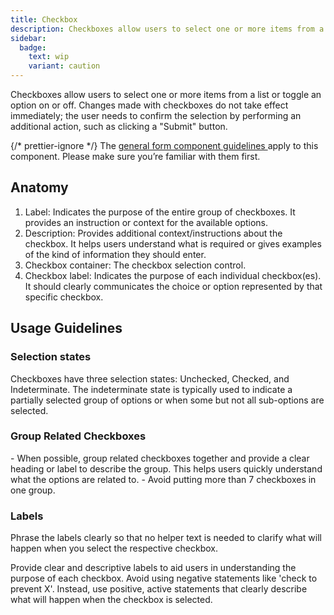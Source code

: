```yaml
---
title: Checkbox
description: Checkboxes allow users to select one or more items from a list or toggle an option on or off.
sidebar:
  badge:
    text: wip
    variant: caution
---
```








Checkboxes allow users to select one or more items from a list or toggle an option on or off. Changes made with checkboxes do not take effect immediately; the user needs to confirm the selection by performing an additional action, such as clicking a "Submit" button.

<Aside>
	{/* prettier-ignore */}
	The <a
		href={
			props.brand == 'core'
				? '/components/form'
				: `/${props.brand}/components/form`
		}>
		general form component guidelines
	</a> apply to this component. Please make sure you’re familiar with them first.
</Aside>

## Anatomy

<CheckboxAnatomy />

1. Label: Indicates the purpose of the entire group of checkboxes. It provides an instruction or context for the available options.
2. Description: Provides additional context/instructions about the checkbox. It helps users understand what is required or gives examples of the kind of information they should enter.
3. Checkbox container: The checkbox selection control.
4. Checkbox label: Indicates the purpose of each individual checkbox(es). It should clearly communicates the choice or option represented by that specific checkbox.

## Usage Guidelines

### Selection states

<CheckboxSelectedStates brand={props.brand} />
Checkboxes have three selection states: Unchecked, Checked, and Indeterminate. The
indeterminate state is typically used to indicate a partially selected group of options
or when some but not all sub-options are selected.

### Group Related Checkboxes

<CheckboxGroup brand={props.brand} />
- When possible, group related checkboxes together and provide a clear heading or label
to describe the group. This helps users quickly understand what the options are related
to.
- Avoid putting more than 7 checkboxes in one group.

### Labels

Phrase the labels clearly so that no helper text is needed to clarify what will happen when you select the respective checkbox.

Provide clear and descriptive labels to aid users in understanding the purpose of each checkbox. Avoid using negative statements like 'check to prevent X'. Instead, use positive, active statements that clearly describe what will happen when the checkbox is selected.

<Example do title="Provide clear and descriptive labels">
	<div data-o3-brand={props.brand}>
		<Form>
			<CheckBoxItem checkboxLabel="Subscribe me to the newsletter" />
		</Form>
	</div>
</Example>

<Example do={false} title="Don’t use negative statements">
	<div data-o3-brand={props.brand}>
		<Form>
			<CheckBoxItem checkboxLabel="Don’t subscribe me to the newsletter" />
		</Form>
	</div>
</Example>

